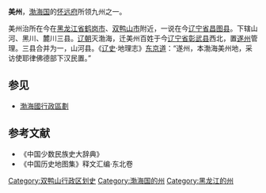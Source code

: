 {{distinguish|美洲}}
'''美州'''，[[渤海国|渤海国]]的[[怀远府|怀远府]]所领九州之一。

美州治所在今在[[黑龙江省|黑龙江省]][[鹤岗市|鹤岗市]]、[[双鸭山市|双鸭山市]]附近，一说在今[[辽宁省|辽宁省]][[昌图县|昌图县]]。下辖山河、黑川、麓川三县。[[辽朝|辽朝]]灭渤海，迁美州百姓于今[[辽宁省|辽宁省]][[彰武县|彰武县]]西北，置[[遂州_(遼朝)|遂州]]管理。三县合并为一，山河县。《[[辽史|辽史]]·地理志》[[东京道|东京道]]：“遂州，本渤海美州地，采访使耶律佛德部下汉民置。” 
== 参见 ==
*[[渤海國行政區劃|渤海國行政區劃]]
== 参考文献 ==
* 《中国少数民族史大辞典》 
* 《中国历史地图集》释文汇编·东北卷 

{{渤海国行政区划|nocat}}

[[Category:双鸭山行政区划史|Category:双鸭山行政区划史]]
[[Category:渤海国的州|Category:渤海国的州]]
[[Category:黑龙江的州|Category:黑龙江的州]]
